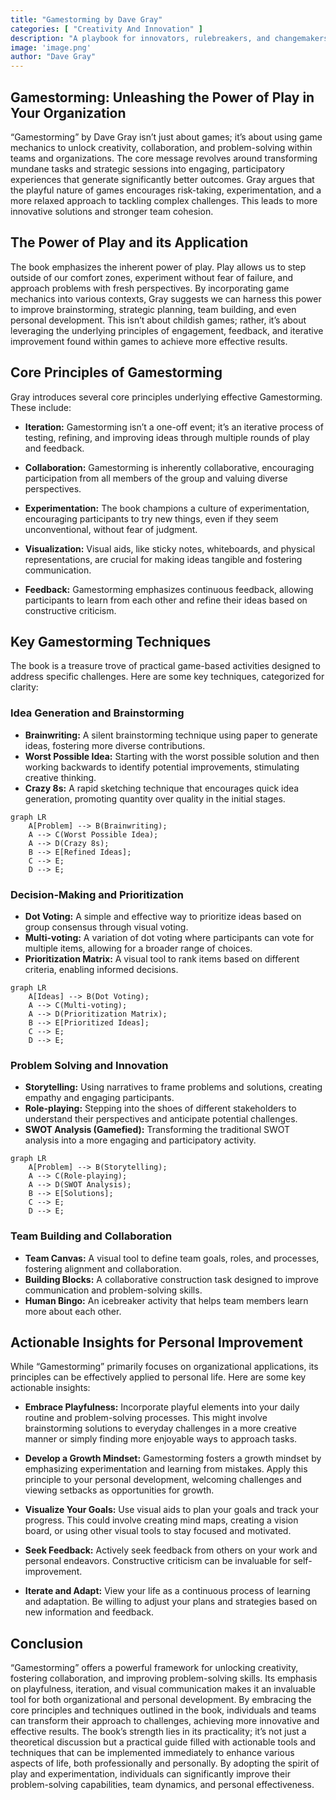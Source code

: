 ```yaml
---
title: "Gamestorming by Dave Gray"
categories: [ "Creativity And Innovation" ]
description: "A playbook for innovators, rulebreakers, and changemakers"
image: 'image.png'
author: "Dave Gray"
---
```

## Gamestorming: Unleashing the Power of Play in Your Organization

"Gamestorming" by Dave Gray isn't just about games; it's about using game mechanics to unlock creativity, collaboration, and problem-solving within teams and organizations.  The core message revolves around transforming mundane tasks and strategic sessions into engaging, participatory experiences that generate significantly better outcomes.  Gray argues that the playful nature of games encourages risk-taking, experimentation, and a more relaxed approach to tackling complex challenges.  This leads to more innovative solutions and stronger team cohesion.

## The Power of Play and its Application

The book emphasizes the inherent power of play.  Play allows us to step outside of our comfort zones, experiment without fear of failure, and approach problems with fresh perspectives.  By incorporating game mechanics into various contexts,  Gray suggests we can harness this power to improve brainstorming, strategic planning, team building, and even personal development.  This isn't about childish games; rather, it’s about leveraging the underlying principles of engagement, feedback, and iterative improvement found within games to achieve more effective results.

## Core Principles of Gamestorming

Gray introduces several core principles underlying effective Gamestorming. These include:

* **Iteration:** Gamestorming isn't a one-off event; it's an iterative process of testing, refining, and improving ideas through multiple rounds of play and feedback.

* **Collaboration:**  Gamestorming is inherently collaborative, encouraging participation from all members of the group and valuing diverse perspectives.

* **Experimentation:** The book champions a culture of experimentation, encouraging participants to try new things, even if they seem unconventional, without fear of judgment.

* **Visualization:**  Visual aids, like sticky notes, whiteboards, and physical representations, are crucial for making ideas tangible and fostering communication.

* **Feedback:**  Gamestorming emphasizes continuous feedback, allowing participants to learn from each other and refine their ideas based on constructive criticism.


## Key Gamestorming Techniques

The book is a treasure trove of practical game-based activities designed to address specific challenges.  Here are some key techniques, categorized for clarity:

### Idea Generation and Brainstorming

* **Brainwriting:** A silent brainstorming technique using paper to generate ideas, fostering more diverse contributions.
* **Worst Possible Idea:**  Starting with the worst possible solution and then working backwards to identify potential improvements, stimulating creative thinking.
* **Crazy 8s:** A rapid sketching technique that encourages quick idea generation, promoting quantity over quality in the initial stages.

```mermaid
graph LR
    A[Problem] --> B(Brainwriting);
    A --> C(Worst Possible Idea);
    A --> D(Crazy 8s);
    B --> E[Refined Ideas];
    C --> E;
    D --> E;
```

### Decision-Making and Prioritization

* **Dot Voting:** A simple and effective way to prioritize ideas based on group consensus through visual voting.
* **Multi-voting:**  A variation of dot voting where participants can vote for multiple items, allowing for a broader range of choices.
* **Prioritization Matrix:**  A visual tool to rank items based on different criteria, enabling informed decisions.


```mermaid
graph LR
    A[Ideas] --> B(Dot Voting);
    A --> C(Multi-voting);
    A --> D(Prioritization Matrix);
    B --> E[Prioritized Ideas];
    C --> E;
    D --> E;
```


### Problem Solving and Innovation

* **Storytelling:** Using narratives to frame problems and solutions, creating empathy and engaging participants.
* **Role-playing:**  Stepping into the shoes of different stakeholders to understand their perspectives and anticipate potential challenges.
* **SWOT Analysis (Gamefied):** Transforming the traditional SWOT analysis into a more engaging and participatory activity.


```mermaid
graph LR
    A[Problem] --> B(Storytelling);
    A --> C(Role-playing);
    A --> D(SWOT Analysis);
    B --> E[Solutions];
    C --> E;
    D --> E;
```

### Team Building and Collaboration

* **Team Canvas:**  A visual tool to define team goals, roles, and processes, fostering alignment and collaboration.
* **Building Blocks:** A collaborative construction task designed to improve communication and problem-solving skills.
* **Human Bingo:** An icebreaker activity that helps team members learn more about each other.


## Actionable Insights for Personal Improvement

While "Gamestorming" primarily focuses on organizational applications, its principles can be effectively applied to personal life.  Here are some key actionable insights:

* **Embrace Playfulness:**  Incorporate playful elements into your daily routine and problem-solving processes.  This might involve brainstorming solutions to everyday challenges in a more creative manner or simply finding more enjoyable ways to approach tasks.

* **Develop a Growth Mindset:** Gamestorming fosters a growth mindset by emphasizing experimentation and learning from mistakes.  Apply this principle to your personal development, welcoming challenges and viewing setbacks as opportunities for growth.

* **Visualize Your Goals:** Use visual aids to plan your goals and track your progress.  This could involve creating mind maps, creating a vision board, or using other visual tools to stay focused and motivated.

* **Seek Feedback:**  Actively seek feedback from others on your work and personal endeavors.  Constructive criticism can be invaluable for self-improvement.

* **Iterate and Adapt:**  View your life as a continuous process of learning and adaptation.  Be willing to adjust your plans and strategies based on new information and feedback.


## Conclusion

"Gamestorming" offers a powerful framework for unlocking creativity, fostering collaboration, and improving problem-solving skills.  Its emphasis on playfulness, iteration, and visual communication makes it an invaluable tool for both organizational and personal development.  By embracing the core principles and techniques outlined in the book, individuals and teams can transform their approach to challenges, achieving more innovative and effective results.  The book's strength lies in its practicality; it's not just a theoretical discussion but a practical guide filled with actionable tools and techniques that can be implemented immediately to enhance various aspects of life, both professionally and personally.  By adopting the spirit of play and experimentation, individuals can significantly improve their problem-solving capabilities, team dynamics, and personal effectiveness.

